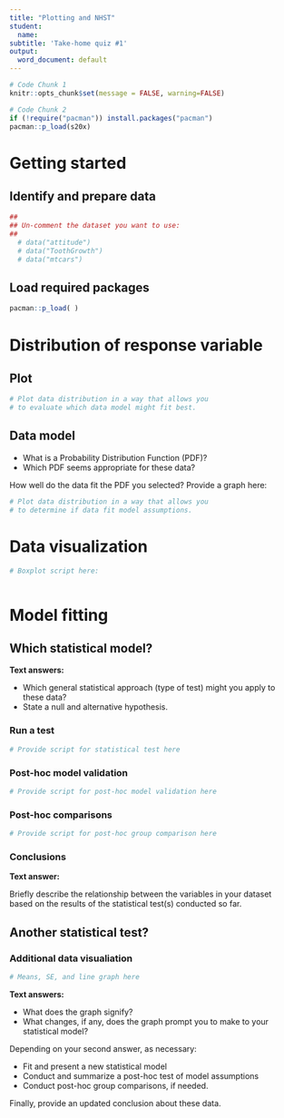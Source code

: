 ```yaml
---
title: "Plotting and NHST"
student:
  name: 
subtitle: 'Take-home quiz #1'
output:
  word_document: default
---
```

```r
# Code Chunk 1
knitr::opts_chunk$set(message = FALSE, warning=FALSE)
```
```r
# Code Chunk 2
if (!require("pacman")) install.packages("pacman")
pacman::p_load(s20x)
```


# Getting started 

## Identify and prepare data

```r
##
## Un-comment the dataset you want to use: 
##
  # data("attitude")
  # data("ToothGrowth")
  # data("mtcars")
```

## Load required packages 

```r
pacman::p_load( )

```


# Distribution of response variable

## Plot

```r
# Plot data distribution in a way that allows you 
# to evaluate which data model might fit best.

```

## Data model

* What is a Probability Distribution Function (PDF)?
* Which PDF seems appropriate for these data?

How well do the data fit the PDF you selected? Provide a graph here: 

```r
# Plot data distribution in a way that allows you 
# to determine if data fit model assumptions.


```

# Data visualization 

```r
# Boxplot script here:



```

# Model fitting

## Which statistical model?

**Text answers:** 

* Which general statistical approach (type of test) might you apply to these data? 
* State a null and alternative hypothesis. 

### Run a test


```r
# Provide script for statistical test here

```

### Post-hoc model validation 


```r
# Provide script for post-hoc model validation here

```

### Post-hoc comparisons

```r
# Provide script for post-hoc group comparison here

```

### Conclusions 

**Text answer:** 

Briefly describe the relationship between the variables in your dataset based on the results of the statistical test(s) conducted so far.

## Another statistical test?

### Additional data visualiation

```r
# Means, SE, and line graph here

```

**Text answers:** 

* What does the graph signify?
* What changes, if any, does the graph prompt you to make to your statistical model? 

Depending on your second answer, as necessary: 

* Fit and present a new statistical model 
* Conduct and summarize a post-hoc test of model assumptions 
* Conduct post-hoc group comparisons, if needed. 

Finally, provide an updated conclusion about these data. 
